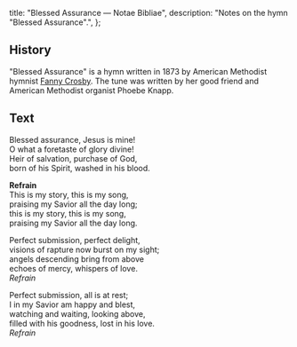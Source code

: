   title: "Blessed Assurance — Notae Bibliae",
  description: "Notes on the hymn \"Blessed Assurance\".",
};

<Initial text="Blessed Assurance" />

## History

"Blessed Assurance" is a hymn written in 1873 by American Methodist hymnist [Fanny Crosby](/liturgy/music/composers/fanny-crosby). The tune was written by her good friend and American Methodist organist Phoebe Knapp.

## Text

Blessed assurance, Jesus is mine!<br/>
O what a foretaste of glory divine!<br/>
Heir of salvation, purchase of God,<br/>
born of his Spirit, washed in his blood.

**Refrain**<br/>
This is my story, this is my song,<br/>
praising my Savior all the day long;<br/>
this is my story, this is my song,<br/>
praising my Savior all the day long.

Perfect submission, perfect delight,<br/>
visions of rapture now burst on my sight;<br/>
angels descending bring from above<br/>
echoes of mercy, whispers of love.<br/>
*Refrain*

Perfect submission, all is at rest;<br/>
I in my Savior am happy and blest,<br/>
watching and waiting, looking above,<br/>
filled with his goodness, lost in his love.<br/>
*Refrain*
